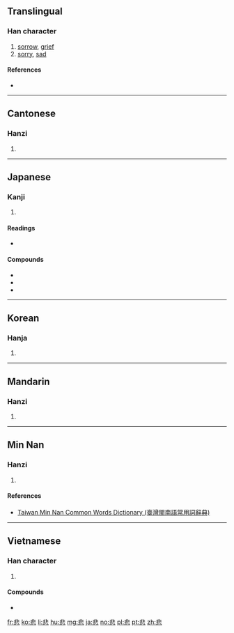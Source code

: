 ==Translingual==

===Han character===
{{Han char|rn=61|rad=心|as=08|sn=12|four=11331|canj=LYP|ids=⿱非心}}

# [[sorrow]], [[grief]]
# [[sorry]], [[sad]]

====References====
* {{Han ref|kx=0388.370|dkj=10720|dj=0721.290|hdz=42310.040|uh=60B2|ud=24754|bh=B464|bd=46180}}

----

==Cantonese==

===Hanzi===
{{yue-hanzi|jyut=bei1|y=bei1}}

# {{defn|lang=yue|sort=心08}}

----

==Japanese==

===Kanji===
{{ja-kanji|grade=3|rs=心08}}

# {{defn|lang=ja|sort=心08}}

====Readings====
* {{ja-readings|goon=[[ひ]] (hi)|kanon=[[ひ]] (hi)|kun=[[かなしい]] ([[悲しい]], kanashii), [[かなしむ]] ([[悲しむ]], kanashimu), [[かなしみ]] ([[悲しみ]], kanashimi)}}

====Compounds====
* {{term|悲劇||tragedy|tr=[[ひげき]], higeki|lang=ja|sc=Jpan}}
* {{term|悲鳴||scream|tr=[[ひめい]], himei|lang=ja|sc=Jpan}}
* {{term|悲喜||joys and sorrows|tr=[[ひき]], hiki|lang=ja|sc=Jpan}}

----

==Korean==

===Hanja===
{{ko-hanja|hangeul=비|eumhun=|rv=bi|mr=pi|y=pi}}

# {{defn|lang=ko|sort=心08}}

----

==Mandarin==

===Hanzi===
{{cmn-hanzi|pin=[[bēi]] ([[bei1]])|wg=pei<sup>1</sup>}}

# {{defn|lang=cmn|sort=心08}}

----

==Min Nan==

===Hanzi===
{{nan-hanzi|tlpa=pi (pi<sup>1</sup>)}}

# {{defn|lang=nan|sort=心08}}

====References====
* [http://twblg.dict.edu.tw/holodict_new/index.html Taiwan Min Nan Common Words Dictionary (臺灣閩南語常用詞辭典)]

----

==Vietnamese==

===Han character===
{{vi-hantu|[[bi]], [[bây]], [[bầy]], [[bay]]|rs=心08}}

# {{defn|lang=vi|sort=心08}}

====Compounds====
* {{l|vi|悲𣇞|tr=[[bây giờ]]}}

[[fr:悲]]
[[ko:悲]]
[[li:悲]]
[[hu:悲]]
[[mg:悲]]
[[ja:悲]]
[[no:悲]]
[[pl:悲]]
[[pt:悲]]
[[zh:悲]]